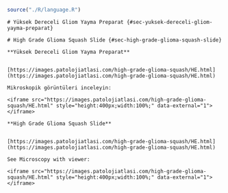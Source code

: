 ```r
source("./R/language.R")
```

```asis
# Yüksek Dereceli Gliom Yayma Preparat {#sec-yuksek-dereceli-gliom-yayma-preparat}
```

```asis
# High Grade Glioma Squash Slide {#sec-high-grade-glioma-squash-slide}
```

```asis

**Yüksek Dereceli Gliom Yayma Preparat**


[https://images.patolojiatlasi.com/high-grade-glioma-squash/HE.html](https://images.patolojiatlasi.com/high-grade-glioma-squash/HE.html)

Mikroskopik görüntüleri inceleyin:

<iframe src="https://images.patolojiatlasi.com/high-grade-glioma-squash/HE.html" style="height:400px;width:100%;" data-external="1"></iframe>

```

```asis

**High Grade Glioma Squash Slide**


[https://images.patolojiatlasi.com/high-grade-glioma-squash/HE.html](https://images.patolojiatlasi.com/high-grade-glioma-squash/HE.html)

See Microscopy with viewer: 

<iframe src="https://images.patolojiatlasi.com/high-grade-glioma-squash/HE.html" style="height:400px;width:100%;" data-external="1"></iframe>

```
